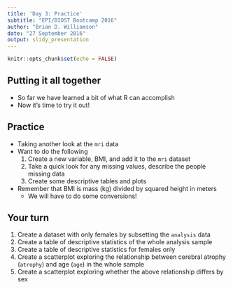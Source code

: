 ```yaml
---
title: 'Day 3: Practice'
subtitle: "EPI/BIOST Bootcamp 2016"
author: "Brian D. Williamson"
date: "27 September 2016"
output: slidy_presentation
---
```


```r
knitr::opts_chunk$set(echo = FALSE)
```

## Putting it all together
- So far we have learned a bit of what R can accomplish
- Now it's time to try it out!

## Practice
- Taking another look at the `mri` data
- Want to do the following
    1. Create a new variable, BMI, and add it to the `mri` dataset
    2. Take a quick look for any missing values, describe the people missing data
    3. Create some descriptive tables and plots
- Remember that BMI is mass (kg) divided by squared height in meters
    - We will have to do some conversions!
    
## Your turn
1. Create a dataset with only females by subsetting the `analysis` data
2. Create a table of descriptive statistics of the whole analysis sample
3. Create a table of descriptive statistics for females only
4. Create a scatterplot exploring the relationship between cerebral atrophy (`atrophy`) and age (`age`) in the whole sample
5. Create a scatterplot exploring whether the above relationship differs by sex